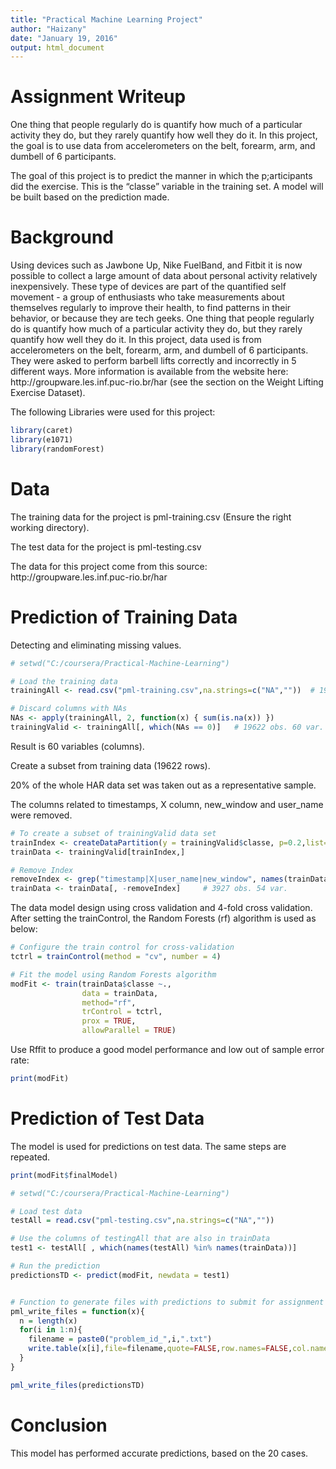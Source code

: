 ```yaml
---
title: "Practical Machine Learning Project"
author: "Haizany"
date: "January 19, 2016"
output: html_document
---
```



# Assignment Writeup 

One thing that people regularly do is quantify how much of a particular activity they do, but they rarely quantify how well they do it. In this project, the goal is to use data from accelerometers on the belt, forearm, arm, and dumbell of 6 participants.

The goal of this project is to predict the manner in which the p;articipants did the exercise. This is the "classe" variable in the training set. A model will be built based on the prediction made. 


# Background

Using devices such as Jawbone Up, Nike FuelBand, and Fitbit it is now possible to collect a large amount of data about personal activity relatively inexpensively. These type of devices are part of the quantified self movement - a group of enthusiasts who take measurements about themselves regularly to improve their health, to find patterns in their behavior, or because they are tech geeks. One thing that people regularly do is quantify how much of a particular activity they do, but they rarely quantify how well they do it. In this project, data used is from accelerometers on the belt, forearm, arm, and dumbell of 6 participants. They were asked to perform barbell lifts correctly and incorrectly in 5 different ways. More information is available from the website here: http://groupware.les.inf.puc-rio.br/har (see the section on the Weight Lifting Exercise Dataset).

The following Libraries were used for this project:

```r
library(caret)
library(e1071)
library(randomForest)
```

# Data 

The training data for the project is pml-training.csv (Ensure the right working directory).

The test data for the project is pml-testing.csv

The data for this project come from this source: http://groupware.les.inf.puc-rio.br/har

# Prediction of Training Data 

Detecting and eliminating missing values.

```r
# setwd("C:/coursera/Practical-Machine-Learning")

# Load the training data 
trainingAll <- read.csv("pml-training.csv",na.strings=c("NA",""))  # 19622 obs. 160 var.

# Discard columns with NAs
NAs <- apply(trainingAll, 2, function(x) { sum(is.na(x)) })
trainingValid <- trainingAll[, which(NAs == 0)]   # 19622 obs. 60 var.
```
Result is 60 variables (columns).

Create a subset from training data (19622 rows).

20% of the whole HAR data set was taken out as a representative sample. 

The columns related to timestamps, X column, new_window and user_name  were removed. 

```r
# To create a subset of trainingValid data set
trainIndex <- createDataPartition(y = trainingValid$classe, p=0.2,list=FALSE)
trainData <- trainingValid[trainIndex,]

# Remove Index
removeIndex <- grep("timestamp|X|user_name|new_window", names(trainData))
trainData <- trainData[, -removeIndex]     # 3927 obs. 54 var.

```

The data model design using cross validation and 4-fold cross validation. 
After setting the trainControl, the Random Forests (rf) algorithm is used as below: 

```r
# Configure the train control for cross-validation
tctrl = trainControl(method = "cv", number = 4)

# Fit the model using Random Forests algorithm
modFit <- train(trainData$classe ~.,
                data = trainData,
                method="rf",
                trControl = tctrl,
                prox = TRUE,
                allowParallel = TRUE)
```
Use Rffit to produce a good model performance and low out of sample error rate:

```r
print(modFit)

```
# Prediction of Test Data

The model is used for predictions on test data. 
The same steps are repeated. 

```r
print(modFit$finalModel)

```


```r
# setwd("C:/coursera/Practical-Machine-Learning")

# Load test data
testAll = read.csv("pml-testing.csv",na.strings=c("NA",""))

# Use the columns of testingAll that are also in trainData
test1 <- testAll[ , which(names(testAll) %in% names(trainData))]

# Run the prediction
predictionsTD <- predict(modFit, newdata = test1)


# Function to generate files with predictions to submit for assignment quiz
pml_write_files = function(x){
  n = length(x)
  for(i in 1:n){
    filename = paste0("problem_id_",i,".txt")
    write.table(x[i],file=filename,quote=FALSE,row.names=FALSE,col.names=FALSE)
  }
}

pml_write_files(predictionsTD)

```


# Conclusion


This model has performed accurate predictions, based on the 20 cases.


